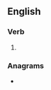 ==English==

===Verb===
{{head|en|verb form}}

# {{en-third-person singular of|incase}}

===Anagrams===
* {{anagrams|en|caseins}}